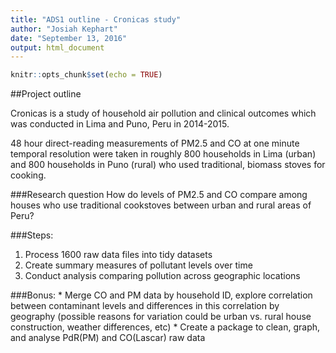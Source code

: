 ```yaml
---
title: "ADS1 outline - Cronicas study"
author: "Josiah Kephart"
date: "September 13, 2016"
output: html_document
---
```


```r
knitr::opts_chunk$set(echo = TRUE)
```
##Project outline

Cronicas is a study of household air pollution and clinical outcomes which was conducted in Lima and Puno, Peru in 2014-2015. 

48 hour direct-reading measurements of PM2.5 and CO at one minute temporal resolution were taken in roughly 800 households in Lima (urban) and 800 households in Puno (rural) who used traditional, biomass stoves for cooking.

###Research question
How do levels of PM2.5 and CO compare among houses who use traditional cookstoves between urban and rural areas of Peru?

###Steps:

1. Process 1600 raw data files into tidy datasets
2. Create summary measures of pollutant levels over time
3. Conduct analysis comparing pollution across geographic locations

###Bonus:
* Merge CO and PM data by household ID, explore correlation between contaminant levels and differences in this correlation by geography (possible reasons for variation could be urban vs. rural house construction, weather differences, etc)
* Create a package to clean, graph, and analyse PdR(PM) and CO(Lascar) raw data 